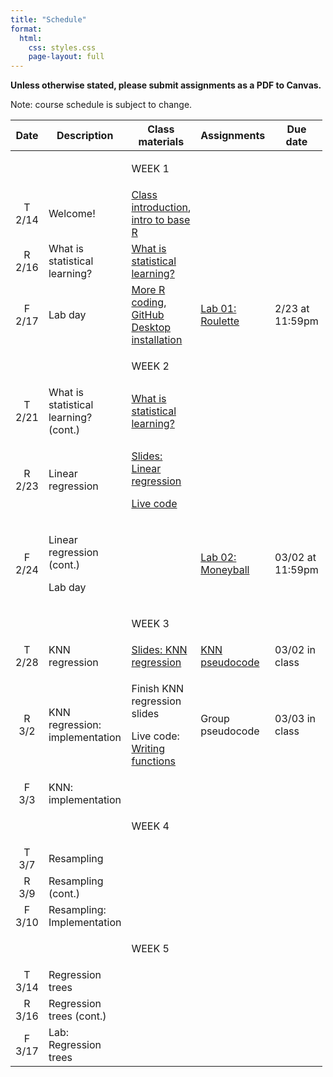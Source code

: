 ```yaml
---
title: "Schedule"
format:
  html:
    css: styles.css
    page-layout: full
---
```


**Unless otherwise stated, please submit assignments as a PDF to Canvas.**

Note: course schedule is subject to change.

::: important
+---------+---------------------------------------+-----------------------------------------------------------------------------------------------------------------------+--------------------------------------------------------+------------------+
| Date    | Description                           | Class materials                                                                                                       | Assignments                                            | Due date         |
+:=======:+=======================================+=======================================================================================================================+========================================================+==================+
|         |                                       | ::: important                                                                                                         |                                                        |                  |
|         |                                       | WEEK 1                                                                                                                |                                                        |                  |
|         |                                       | :::                                                                                                                   |                                                        |                  |
+---------+---------------------------------------+-----------------------------------------------------------------------------------------------------------------------+--------------------------------------------------------+------------------+
| T 2/14  | Welcome!                              | [Class introduction](slides/slides-00-welcome.qmd), [intro to base R](live-code/live-code-base-R.qmd)                 |                                                        |                  |
+---------+---------------------------------------+-----------------------------------------------------------------------------------------------------------------------+--------------------------------------------------------+------------------+
| R 2/16  | What is statistical learning?         | [What is statistical learning?](slides/slides-01-what-is.qmd)                                                         |                                                        |                  |
+---------+---------------------------------------+-----------------------------------------------------------------------------------------------------------------------+--------------------------------------------------------+------------------+
| F 2/17  | Lab day                               | [More R coding](live-code/live-code-conditions.qmd), [GitHub Desktop installation](slides/slides-00-installation.qmd) | [Lab 01: Roulette](labs/lab-01-roulette.qmd)           | 2/23 at 11:59pm  |
+---------+---------------------------------------+-----------------------------------------------------------------------------------------------------------------------+--------------------------------------------------------+------------------+
|         |                                       | ::: important                                                                                                         |                                                        |                  |
|         |                                       | WEEK 2                                                                                                                |                                                        |                  |
|         |                                       | :::                                                                                                                   |                                                        |                  |
+---------+---------------------------------------+-----------------------------------------------------------------------------------------------------------------------+--------------------------------------------------------+------------------+
| T 2/21  | What is statistical learning? (cont.) | [What is statistical learning?](slides/slides-01-what-is.qmd)                                                         |                                                        |                  |
+---------+---------------------------------------+-----------------------------------------------------------------------------------------------------------------------+--------------------------------------------------------+------------------+
| R 2/23  | Linear regression                     | [Slides: Linear regression](slides/slides-02-linear-regression.qmd)                                                   |                                                        |                  |
|         |                                       |                                                                                                                       |                                                        |                  |
|         |                                       | [Live code](live-code/live-code-lin-regression.qmd)                                                                   |                                                        |                  |
+---------+---------------------------------------+-----------------------------------------------------------------------------------------------------------------------+--------------------------------------------------------+------------------+
| F 2/24  | Linear regression (cont.)             |                                                                                                                       | [Lab 02: Moneyball](labs/lab-02-linear-regression.qmd) | 03/02 at 11:59pm |
|         |                                       |                                                                                                                       |                                                        |                  |
|         | Lab day                               |                                                                                                                       |                                                        |                  |
+---------+---------------------------------------+-----------------------------------------------------------------------------------------------------------------------+--------------------------------------------------------+------------------+
|         |                                       | ::: important                                                                                                         |                                                        |                  |
|         |                                       | WEEK 3                                                                                                                |                                                        |                  |
|         |                                       | :::                                                                                                                   |                                                        |                  |
+---------+---------------------------------------+-----------------------------------------------------------------------------------------------------------------------+--------------------------------------------------------+------------------+
| T 2/28  | KNN regression                        | [Slides: KNN regression](slides/slides-03-knn-regression.qmd)                                                         | [KNN pseudocode](files/knn_pseudocode.qmd)             | 03/02 in class   |
+---------+---------------------------------------+-----------------------------------------------------------------------------------------------------------------------+--------------------------------------------------------+------------------+
| R 3/2   | KNN regression: implementation        | Finish KNN regression slides                                                                                          | Group pseudocode                                       | 03/03 in class   |
|         |                                       |                                                                                                                       |                                                        |                  |
|         |                                       | Live code: [Writing functions](live-code/live-code-functions.qmd)                                                     |                                                        |                  |
+---------+---------------------------------------+-----------------------------------------------------------------------------------------------------------------------+--------------------------------------------------------+------------------+
| F 3/3   | KNN: implementation                   |                                                                                                                       |                                                        |                  |
+---------+---------------------------------------+-----------------------------------------------------------------------------------------------------------------------+--------------------------------------------------------+------------------+
|         |                                       | ::: important                                                                                                         |                                                        |                  |
|         |                                       | WEEK 4                                                                                                                |                                                        |                  |
|         |                                       | :::                                                                                                                   |                                                        |                  |
+---------+---------------------------------------+-----------------------------------------------------------------------------------------------------------------------+--------------------------------------------------------+------------------+
| T 3/7   | Resampling                            |                                                                                                                       |                                                        |                  |
+---------+---------------------------------------+-----------------------------------------------------------------------------------------------------------------------+--------------------------------------------------------+------------------+
| R 3/9   | Resampling (cont.)                    |                                                                                                                       |                                                        |                  |
+---------+---------------------------------------+-----------------------------------------------------------------------------------------------------------------------+--------------------------------------------------------+------------------+
| F 3/10  | Resampling: Implementation            |                                                                                                                       |                                                        |                  |
+---------+---------------------------------------+-----------------------------------------------------------------------------------------------------------------------+--------------------------------------------------------+------------------+
|         |                                       | ::: important                                                                                                         |                                                        |                  |
|         |                                       | WEEK 5                                                                                                                |                                                        |                  |
|         |                                       | :::                                                                                                                   |                                                        |                  |
+---------+---------------------------------------+-----------------------------------------------------------------------------------------------------------------------+--------------------------------------------------------+------------------+
| T 3/14  | Regression trees                      |                                                                                                                       |                                                        |                  |
+---------+---------------------------------------+-----------------------------------------------------------------------------------------------------------------------+--------------------------------------------------------+------------------+
| R 3/16  | Regression trees (cont.)              |                                                                                                                       |                                                        |                  |
+---------+---------------------------------------+-----------------------------------------------------------------------------------------------------------------------+--------------------------------------------------------+------------------+
| F 3/17  | Lab: Regression trees                 |                                                                                                                       |                                                        |                  |
+---------+---------------------------------------+-----------------------------------------------------------------------------------------------------------------------+--------------------------------------------------------+------------------+
:::
